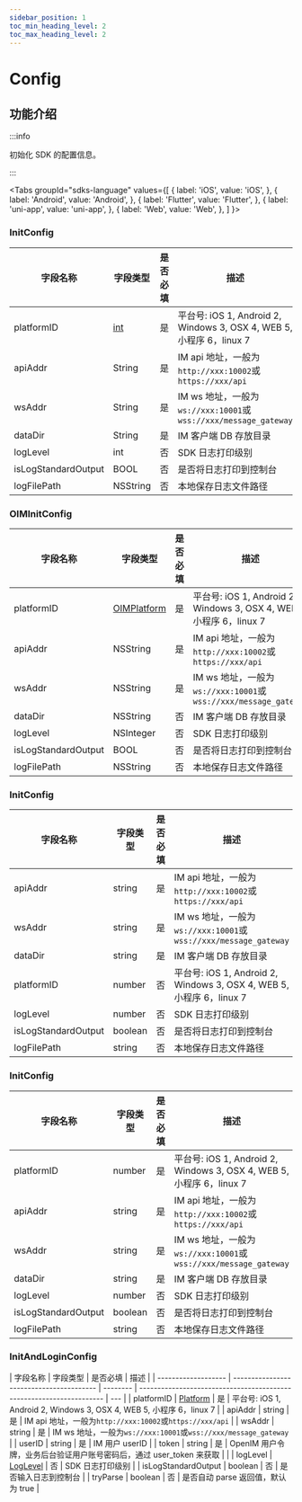```yaml
---
sidebar_position: 1
toc_min_heading_level: 2
toc_max_heading_level: 2
---
```


# Config

## 功能介绍

:::info

初始化 SDK 的配置信息。

:::

<Tabs
groupId="sdks-language"
values={[
{ label: 'iOS', value: 'iOS', },
{ label: 'Android', value: 'Android', },
{ label: 'Flutter', value: 'Flutter', },
{ label: 'uni-app', value: 'uni-app', },
{ label: 'Web', value: 'Web', },
]
}>

<TabItem value="Flutter">

### InitConfig

| 字段名称            | 字段类型  | 是否必填 | 描述                                                                 |
| ------------------- | --------- | -------- | -------------------------------------------------------------------- |
| platformID          | [int](//enum/platform.mdx) | 是       | 平台号: iOS 1, Android 2, Windows 3, OSX 4, WEB 5, 小程序 6，linux 7 |
| apiAddr             | String  | 是       | IM api 地址，一般为`http://xxx:10002`或`https://xxx/api`             |
| wsAddr              | String  | 是       | IM ws 地址，一般为`ws://xxx:10001`或`wss://xxx/message_gateway`      |
| dataDir             | String  | 是       | IM 客户端 DB 存放目录                                                |
| logLevel            | int | 否       | SDK 日志打印级别                                                     |
| isLogStandardOutput | BOOL      | 否       | 是否将日志打印到控制台                                                |
| logFilePath         | NSString  | 否       | 本地保存日志文件路径                                             |

</TabItem>

<TabItem value="iOS">

### OIMInitConfig

| 字段名称            | 字段类型  | 是否必填 | 描述                                                                 |
| ------------------- | --------- | -------- | -------------------------------------------------------------------- |
| platformID          | [OIMPlatform](//enum/platform.mdx) | 是       | 平台号: iOS 1, Android 2, Windows 3, OSX 4, WEB 5, 小程序 6，linux 7 |
| apiAddr             | NSString  | 是       | IM api 地址，一般为`http://xxx:10002`或`https://xxx/api`             |
| wsAddr              | NSString  | 是       | IM ws 地址，一般为`ws://xxx:10001`或`wss://xxx/message_gateway`      |
| dataDir             | NSString  | 否       | IM 客户端 DB 存放目录                                                |
| logLevel            | NSInteger | 否       | SDK 日志打印级别                                                     |
| isLogStandardOutput | BOOL      | 否       | 是否将日志打印到控制台                                                |
| logFilePath         | NSString  | 否       | 本地保存日志文件路径                                             |

</TabItem>

<TabItem value="Android">

### InitConfig

| 字段名称            | 字段类型  | 是否必填 | 描述                                                                 |
| ------------------- | --------- | -------- | -------------------------------------------------------------------- |
| apiAddr             | string   | 是       | IM api 地址，一般为`http://xxx:10002`或`https://xxx/api`             |
| wsAddr              | string   | 是       | IM ws 地址，一般为`ws://xxx:10001`或`wss://xxx/message_gateway`      |
| dataDir             | string   | 是       | IM 客户端 DB 存放目录                                                |
| platformID          | number   | 否       | 平台号: iOS 1, Android 2, Windows 3, OSX 4, WEB 5, 小程序 6，linux 7 |
| logLevel            | number   | 否       | SDK 日志打印级别                                                     |
| isLogStandardOutput | boolean  | 否       | 是否将日志打印到控制台                                               |
| logFilePath         | string   | 否       | 本地保存日志文件路径                                                 |

</TabItem>

<TabItem value="uni-app">

### InitConfig

| 字段名称            | 字段类型 | 是否必填 | 描述                                                                 |
| ------------------- | -------- | -------- | -------------------------------------------------------------------- |
| platformID          | number   | 是       | 平台号: iOS 1, Android 2, Windows 3, OSX 4, WEB 5, 小程序 6，linux 7 |
| apiAddr             | string   | 是       | IM api 地址，一般为`http://xxx:10002`或`https://xxx/api`             |
| wsAddr              | string   | 是       | IM ws 地址，一般为`ws://xxx:10001`或`wss://xxx/message_gateway`      |
| dataDir             | string   | 是       | IM 客户端 DB 存放目录                                                |
| logLevel            | number   | 否       | SDK 日志打印级别                                                     |
| isLogStandardOutput | boolean  | 否       | 是否将日志打印到控制台                                               |
| logFilePath         | string   | 否       | 本地保存日志文件路径                                                 |

</TabItem>

<TabItem value="Web">

### InitAndLoginConfig

| 字段名称            | 字段类型                                 | 是否必填 | 描述                                                                 |
| ------------------- | ---------------------------------------- | -------- | -------------------------------------------------------------------- | --- |
| platformID          | [Platform](//enum/platform.mdx) | 是       | 平台号: iOS 1, Android 2, Windows 3, OSX 4, WEB 5, 小程序 6，linux 7 |
| apiAddr             | string                                   | 是       | IM api 地址，一般为`http://xxx:10002`或`https://xxx/api`             |
| wsAddr              | string                                   | 是       | IM ws 地址，一般为`ws://xxx:10001`或`wss://xxx/message_gateway`      |
| userID              | string                                   | 是       | IM 用户 userID                                                       |
| token               | string                                   | 是       | OpenIM 用户令牌，业务后台验证用户账号密码后，通过 user_token 来获取  |     |
| logLevel            | [LogLevel](//enum/logLevel.mdx) | 否       | SDK 日志打印级别                                                     |
| isLogStandardOutput | boolean                                  | 否       | 是否输入日志到控制台                                                 |
| tryParse            | boolean                                  | 否       | 是否自动 parse 返回值，默认为 true                                   |

</TabItem>

</Tabs>
